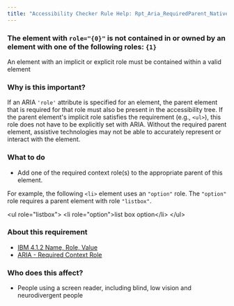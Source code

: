 ```yaml
---
title: "Accessibility Checker Rule Help: Rpt_Aria_RequiredParent_Native_Host_Sematics"
---
```


<div className="toolHelp">
<Row>
<Column colLg={16} colMd={8} colSm={4} className="toolHead">


### The element with `role="{0}"` is not contained in or owned by an element with one of the following roles: `{1}`

<div id="locLevel"></div>

An element with an implicit or explicit role must be contained within a valid element

</Column>
</Row>
<Row>
<Column colLg={11} colMd={5} colSm={4} className="toolMain">

### Why is this important?

If an ARIA `'role'` attribute is specified for an element, the parent element that is required for that role must also be present in the accessibility tree. If the parent element's implicit role satisfies the requirement (e.g., `<ul>`), this role does not have to be explicitly set with ARIA. Without the required parent element, assistive technologies may not be able to accurately represent or interact with the element.

<div id="locSnippet"></div>

### What to do

 * Add one of the required context role(s) to the appropriate parent of this element.

For example, the following `<li>` element uses an `"option"` role. The `"option"` role requires a parent element with role `"listbox"`.

<CodeSnippet type="multi" light={true}>&lt;ul role="listbox"&gt;
    &lt;li role="option"&gt;list box option&lt;/li&gt;
&lt;/ul&gt;</CodeSnippet>

</Column>
<Column colLg={5} colMd={3} colSm={4} className="toolLeft">

### About this requirement

* [IBM 4.1.2 Name, Role, Value](https://www.ibm.com/able/requirements/requirements/#4_1_2)
* [ARIA - Required Context Role](https://www.w3.org/TR/wai-aria/#scope)

### Who does this affect?

* People using a screen reader, including blind, low vision and neurodivergent people

</Column>
</Row>
</div>

